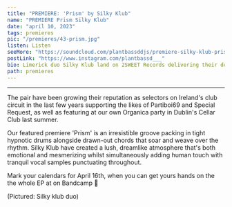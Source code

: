 ---
title: "PREMIERE: 'Prism' by Silky Klub"
name: "PREMIERE Prism Silky Klub"
date: "april 10, 2023"
tags: premieres
pic: "/premieres/43-prism.jpg"
listen: Listen
seeMore: "https://soundcloud.com/plantbassddjs/premiere-silky-klub-prism"
postLink: "https://www.instagram.com/plantbassd___"
bio: Limerick duo Silky Klub land on 2SWEET Records delivering their debut EP featuring 4 ethereal club tracks alongside a remix from Irish techno stalwart PAGAN.
path: premieres
---

<SoundCloud url="https://soundcloud.com/plantbassddjs/premiere-silky-klub-prism" name="Prism" />

<hr />

The pair have been growing their reputation as selectors on Ireland's club circuit in the last few years supporting the likes of Partiboi69 and Special Request, as well as featuring at our own Organica party in Dublin's Cellar Club last summer.

Our featured premiere 'Prism' is an irresistible groove packing in tight hypnotic drums alongside drawn-out chords that soar and weave over the rhythm. Silky Klub have created a lush, dreamlike atmosphere that's both emotional and mesmerizing whilst simultaneously adding human touch with tranquil vocal samples punctuating throughout.

Mark your calendars for April 16th, when you can get yours hands on the the whole EP at <HoverLink url="https://2sweetrecords.bandcamp.com/album/prism" name="Prism" external /> on Bandcamp 🌱

<Picture src="/premieres/43-silky.jpg" alt="Silky Klub duo" size={1200} />
<p className="smallText">(Pictured: Silky klub duo)</p>
